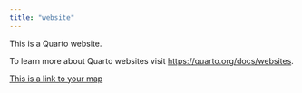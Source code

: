 ```yaml
---
title: "website"
---
```


This is a Quarto website.

To learn more about Quarto websites visit <https://quarto.org/docs/websites>.

[This is a link to your map](first_map.qmd)
